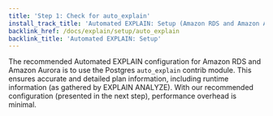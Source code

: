 ```yaml
---
title: 'Step 1: Check for auto_explain'
install_track_title: 'Automated EXPLAIN: Setup (Amazon RDS and Amazon Aurora)'
backlink_href: /docs/explain/setup/auto_explain
backlink_title: 'Automated EXPLAIN: Setup'
---
```



The recommended Automated EXPLAIN configuration for Amazon RDS and Amazon Aurora is to use
the Postgres `auto_explain` contrib module. This ensures accurate and detailed plan
information, including runtime information (as gathered by EXPLAIN ANALYZE). With our
recommended configuration (presented in the next step), performance overhead is minimal.

<PublicOnly>
   <Step01Public />
</PublicOnly>
<InAppOnly>
   <Step01InApp autoExplainEnabled={props.autoExplainEnabled} />
</InAppOnly>
